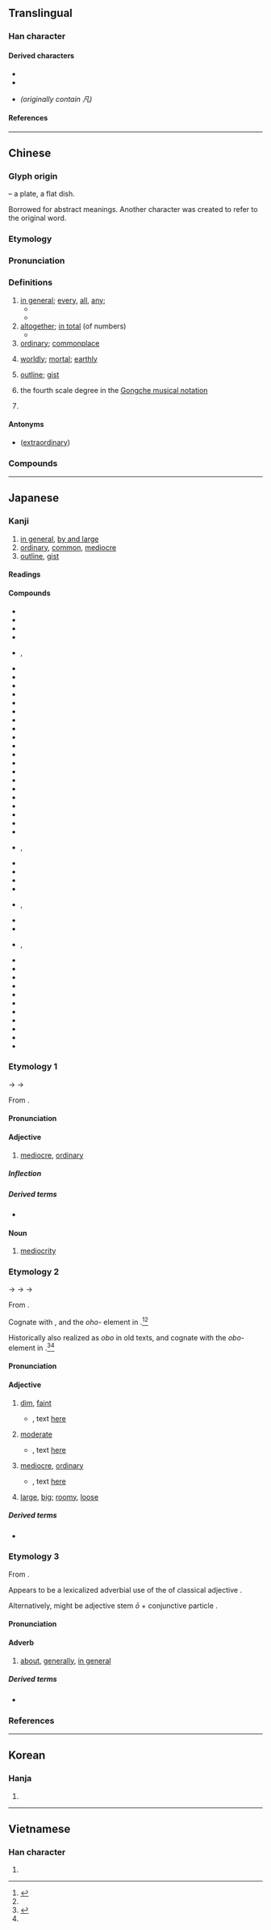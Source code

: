 {{also|几|凢|𠁽|丸|𠔼}}
{{character info}}
==Translingual==
{{stroke order}}

===Han character===
{{Han char|rn=16|rad=几|as=01|sn=3|four=77210|canj=HNI|ids=⿵几丶}}

====Derived characters====
* {{l|mul|[[𠆩]], [[𪞖]], [[㕨]], [[𪢵]], [[𫰉]], [[𭒺]], [[帆]], [[𫶿]], [[忛]], [[汎]], [[䏎]], [[杋]], [[𬂢]], [[𤆘]], [[𤖫]], [[𤜦]], [[㺬]], [[𤬨]], [[𡴉]], [[𥃵]], [[矾]], [[𬗄]], [[舤]], [[舧]], [[䖠]], [[訉]], [[𨈔]], [[軓]], [[𨟱]], [[釩]]([[钒]]), [[𨥵]], [[𠙜]], [[𩖛]], [[𩚑]], [[䭵]], [[𣔗]], [[𢔫]], [[骪]], [[𠔮]], [[𠥷]], [[𬹐]], [[𣋰]], [[𨙮]], [[𩾨]]}}
* {{l|mul|[[𪜠]], [[㞩]], [[竼]], [[芃]], [[𠘻]], [[𭴄]], [[𭃓]], [[𠫨]], [[梵]], [[𤈺]], [[𫷵]], [[𪎒]], [[𩬰]], [[䴟]], [[𠙩]], [[𠙮]], [[𠙱]], [[𮚝]]}}
* {{l|mul|[[風]], [[鳳]]}} ''(originally contain 凡)''

====References====
{{Han ref|kx=0134.020|dkj=01739|dj=0299.100|hdz=10276.030|uh=51E1}}

----

==Chinese==
{{zh-forms}}

===Glyph origin===
{{Han etym}}
{{liushu|p}} – a plate, a flat dish.

Borrowed for abstract meanings. Another character {{och-l|盤}} was created to refer to the original word.

===Etymology===
{{rfe|zh}}

===Pronunciation===
{{zh-pron
|m=fán
|c=faan4
|g=fan4
|h=pfs=fàm;gd=fam2
|j=fan1
|md=huàng
|mn=hoân/zz:hâm/tw:hoān
|mn-t=huang5/huam5/huang6/huam6
|mn-t_note=huang5/huam5 - "ordinary" (huang5 - Shantou, huam5 - Chaozhou); huang6/huam6 - “outline, every, altogether, surname” (huang6 - Shantou, huam6 - Chaozhou)
|w=3ve
|x=fan2
|mc=y
|oc=y
|ma=y
|cat=a,det,adv,pn
}}

===Definitions===
{{zh-hanzi}}

# [[in general]]; [[every]], [[all]], [[any]]; {{n-g|indicates that the statement applies generally, to all cases.}}
#* {{zh-x|凡 為 人子 之 禮：冬 溫 而 夏 凊{qìng}，昏 定 而 晨 省，在 醜夷 不 爭。|'''For all''' sons it is the rule: In winter, to warm [the bed for their parents], and to cool it in summer; in the evening, to adjust everything [for their repose], and to inquire [about their health] in the morning; and, when with their companions, not to quarrel.|ref=Liji}}
#* {{zh-x|凡 被 造 的，沒有 一樣 不是 藉著[着]{zhe} 他 造 的。|Without him was not '''any''' thing made that was made.|ref={{lw|zh|和合本|新標點和合本}} ([[w:Chinese Union Version|Chinese Union Version with New Punctuation]]), {{lang|zh|約翰福音}} (John) 1:3}}
# [[altogether]]; [[in total]] (of numbers)
#* {{zh-x|君 一 位，卿 一 位，大夫 一 位，上士 一 位，中士 一 位，下士 一 位，凡 六 等。| The Ruler again constituted one dignity; the Chief Minister one; the Great Officers one; the Scholars of the First Class one; those of the Middle Class one; and those of the Lowest Class one - '''altogether''' six degrees of dignity.|ref=Mencius}}
# [[ordinary]]; [[commonplace]]
#: {{zh-x|非凡|extraordinary}}
#: {{zh-x|凡人|common people}}
# [[worldly]]; [[mortal]]; [[earthly]]
# {{lb|zh|literary}} [[outline]]; [[gist]]
# {{lb|zh|music}} the fourth scale degree in the [[w:Gongche_notation|Gongche musical notation]]
# {{surname|zh}}

====Antonyms====
* {{sense|ordinary}} {{l|zh|偉}} ([[extraordinary]])

===Compounds===
{{zh-der|凡知|不平凡|凡材|凡火|凡士林|凡俗|思凡|凡爾賽宮|凡是|不同凡響|凡語|凡作|凡品|凡庸|器宇不凡|凡夫俗子|凡心|凡夫|大凡|凡間|凡目|凡人|凡愚|得意非凡|凡才|一表非凡|凡眼|平凡|下凡|伊凡諾夫|入聖超凡|不知凡幾|凡事|丰標不凡|凡胎濁骨|凡胎俗骨|凡童|凡夫肉眼|塵凡|但凡|凡百|凡立司|不凡|單調平凡|凡近|凡骨|凡爾賽|凡爾|凡民|凡例|凡桃俗李|濁骨凡胎|眼肉胎凡|楚楚不凡|發凡舉例|發凡|濁質凡姿|超凡出世|自命不凡|革凡成聖|自負不凡|舉例發凡|臨凡|素門凡流|超凡入聖|肉眼凡夫|肉眼凡胎|舉止不凡|超凡|革凡登聖|非凡氣魄|非凡|諸凡順遂|降凡|舉凡|骨格不凡|身手不凡|身價非凡|凡勢:hoān-sè;Min Nan}}

{{zh-cat|Elementary}}

----

==Japanese==

===Kanji===
{{ja-kanji|grade=c|rs=几01}}

# [[in general]], [[by and large]]
# [[ordinary]], [[common]], [[mediocre]]
# [[outline]], [[gist]]

====Readings====
{{ja-readings
|goon=ぼん<ぼん<ぼむ
|kanon=はん<はん<はむ
|kun=おお-<おほ-, おおし-<おほし-, おおよそ-<おほよそ-, およ-そ, すべ-て
|nanori=おおち<おほち, おし, ただし, ちか, つね, なみ, ひろし
}}

====Compounds====
{{der-top3|Compounds}}
* {{ja-r|凡%凡|ぼん%ぼん}}
* {{ja-r|凡%界|ぼん%かい}}
* {{ja-r|凡%眼|ぼん%がん}}
* {{ja-r|凡%器|ぼん%き}}
* {{ja-r|凡%境|ぼん%きょう}}, {{ja-r|凡%境|ぼん%けい}}
* {{ja-r|凡%近|ぼん%きん}}
* {{ja-r|凡%愚|ぼん%ぐ}}
* {{ja-r|凡%下|ぼん%げ}}
* {{ja-r|凡%骨|ぼん%こつ}}
* {{ja-r|凡%才|ぼん%さい}}
* {{ja-r|凡%作|ぼん%さく}}
* {{ja-r|凡%策|ぼん%さく}}
* {{ja-r|凡%失|ぼん%しつ}}
* {{ja-r|凡%主|ぼん%しゅ}}
* {{ja-r|凡%手|ぼん%しゅ}}
* {{ja-r|凡%庶|ぼん%しょ}}
* {{ja-r|凡%書|ぼん%しょ}}
* {{ja-r|凡%小|ぼん%しょう}}
* {{ja-r|凡%常|ぼん%じょう}}
* {{ja-r|凡%情|ぼん%じょう}}
* {{ja-r|凡%将|ぼん%しょう}}
* {{ja-r|凡%聖|ぼん%しょう}}
* {{ja-r|凡%人|ぼん%じん}}
* {{ja-r|凡%身|ぼん%しん}}
* {{ja-r|凡%戦|ぼん%せん}}
* {{ja-r|凡%僧|ぼん%そう}}, {{ja-r|凡%僧|ぼん%ぞう}}
* {{ja-r|凡%走|ぼん%そう}}
* {{ja-r|凡%俗|ぼん%ぞく}}
* {{ja-r|凡%打|ぼん%だ}}
* {{ja-r|凡%退|ぼん%たい}}
* {{ja-r|凡%知|ぼん%ち|rom=-}}, {{ja-r|凡%智|ぼん%ち}}
* {{ja-r|凡%人|ぼん%にん}}
* {{ja-r|凡%百|ぼん%ぴゃく}}
* {{ja-r|凡%夫|ぼん%ぷ}}, {{ja-r|凡%夫|ぼん%ぶ}}
* {{ja-r|凡%庸|ぼん%よう}}
* {{ja-r|凡%流|ぼん%りゅう}}
* {{ja-r|凡%慮|ぼん%りょ}}
* {{ja-r|凡%百|はん%ぴゃく}}
* {{ja-r|凡%例|はん%れい}}
* {{ja-r|退%凡%下%乗|だい%ぼん%げ%じょう}}
* {{ja-r|常%凡|じょう%ぼん}}
* {{ja-r|超%凡|ちょう%ぼん}}
* {{ja-r|非%凡|ひ%ぼん}}
* {{ja-r|平%凡|へい%ぼん}}
* {{ja-r|大%凡|おお%よそ}}
{{der-bottom}}

===Etymology 1===
{{ja-kanjitab|yomi=goon|ぼん|alt=凢:rare}}

{{IPAfont|*/bɨəm/}} → {{IPAchar|/bomʉ/}} → {{IPAchar|/boɴ/}}

From {{der|ja|ltc|sort=ほん'|-}} {{ltc-l|凡}}.

====Pronunciation====
{{ja-pron|ぼん|acc=1|acc_ref=DJR}}

====Adjective====
{{ja-adj|infl=na|ぼん}}

# [[mediocre]], [[ordinary]]
#: {{ant|ja|非凡|tr=hibon}}

=====Inflection=====
{{ja-na|ぼん}}

=====Derived terms=====
* {{ja-r|凡ミス|ぼん ミス}}

====Noun====
{{ja-noun|ぼん}}

# [[mediocrity]]
#: {{ant|ja|非凡|tr=hibon}}

===Etymology 2===
{{ja-kanjitab|yomi=k|おお}}

{{IPAchar|/opo/}} → {{IPAchar|/ofo/}} → {{IPAchar|/oho/}} → {{IPAchar|/oː/}}

From {{inh|ja|ojp|sort=おお|-}}.

Cognate with {{m|ja|大|tr=ō||[[great]], [[large]]}}, and the ''oho-'' element in {{ja-r|おほほし||unclear, indistinct; depressed, gloomy; stupid, imbecilic}}.<ref name="KDJ">{{R:Kokugo Dai Jiten}}</ref><ref name="DJR"/>

Historically also realized as ''obo'' in old texts, and cognate with the ''obo-'' element in {{m|ja|朧||tr=oboro|hazy, vague, dim, indistinct}}.<ref name="KDJ">{{R:Kokugo Dai Jiten}}</ref><ref name="DJR"/>

====Pronunciation====
{{ja-pron|おお}}

====Adjective====
{{ja-adj|infl=nari|おお|hhira=おほ}}

# {{lb|ja|archaic|sort=おお}} [[dim]], [[faint]]
#* {{RQ:Manyoshu|2|219}}, text [http://jti.lib.virginia.edu/japanese/manyoshu/Man2Yos.html#219 here]
#*: {{ja-usex|m=天%數 凡津%子之 相%日 '''於保'''尓%見%敷%者 今%叙%悔|m_kana=そら%かぞふ おほつの%こが あひし%ひに '''おほ'''に%み%しか%ば いま%ぞ%くやしき|[[空数う|空数ふ]]大%津の子が逢ひし日に'''おぼ'''に見しかば今ぞ悔しき|そらかぞふ おほ%つ の こが  あひし ひ に '''おぼ'''に みしかば いま ぞ くやしき|rom=sora kazou Ōtsu no ko ga aishi hi ni '''obo'''ni mishikaba ima zo kuyashiki|sort=おお}}
#: {{syn|ja|仄か|tr=honoka}}
# {{lb|ja|archaic|sort=おお}} [[moderate]]
#* {{RQ:Manyoshu|14|3535}}, text [http://jti.lib.virginia.edu/japanese/manyoshu/Man14Yo.html#3535 here]
#*: {{ja-usex|m=於能我乎遠 '''於保'''尓奈於毛比曽 尓波尓多知 恵麻須我可良尓 古麻尓安布毛能乎|m_kana=おのがをを '''おほ'''になおもひそ にはにたち ゑますがからに こまにあふものを|己が命を'''おほ'''にな思ひそ庭に立ち笑ますがからに駒に逢ふものを|おのが を を '''おほ'''に な おもひ そ には に たち ゑます が から に こま に あふ もの を|rom=onoga o o '''ō'''ni na omoi so niwa ni tachi emasu ga kara ni koma ni au mono o}}
#: {{syn|ja|いい加減|tr=iikagen}}
# {{lb|ja|archaic|sort=おお}} [[mediocre]], [[ordinary]]
#* {{RQ:Manyoshu|6|965}}, text [http://jti.lib.virginia.edu/japanese/manyoshu/Man6Yos.html#965 here]
#*: {{ja-usex|m='''凡'''有%者 左毛右毛将為乎 恐%跡 振痛袖%乎 忍%而%有%香聞|m_kana='''おほ'''なら%ば かもかもせむを かしこみ%と ふりたきそで%を しのび%て%ある%かも|'''おほ'''ならば[[かもかも]]せむを畏みと振りたき袖を忍びてあるかも|'''おほ'''ならば か も か も せむ を かしこみ と ふりたき そで を しのびて ある か も|rom='''ō'''naraba ka mo ka mo semu o kashikomi to furitaki sode o shinobite aru ka mo}}
#: {{syn|ja|普通|tr=futsū|平凡|tr2=heibon}}
# {{lb|ja|archaic|sort=おお}} {{ja-def|大}} [[large]], [[big]]; [[roomy]], [[loose]]

=====Derived terms=====
* {{ja-r|朧|おぼろ|[[hazy]]}}

===Etymology 3===
{{ja-kanjitab|yomi=k|おおし}}

From {{inh|ja|ojp|sort=おおし|-}}.

Appears to be a lexicalized adverbial use of the {{m|ja|終止形||tr=shūshikei|terminal form}} of classical adjective {{m|ja|多し||tr=ōshi|many|pos=modern {{m|ja|多い|tr=ōi}}, same ''opo'' → ''ofo'' → ''oho'' → ''ō'' root}}.

Alternatively, might be adjective stem ''ō'' + conjunctive particle {{ja-r|し}}.

====Pronunciation====
{{ja-pron|おおし}}

====Adverb====
{{ja-pos|adverb|おおし|hhira=おほし}}

# [[about]], [[generally]], [[in general]]
#: {{syn|ja|凡そ|tr=oyoso|大体|tr2=daitai}}

=====Derived terms=====
* {{ja-r|凡%河%内|^おおし%こ%うち|pos=a surname}}

===References===
<references/>

----

==Korean==

===Hanja===
{{ko-hanja|무릇|범}}

# {{rfdef|ko|sort=几01}}

----

==Vietnamese==

===Han character===
{{vi-readings|rs=几01|reading=phàm}}

# {{rfdef|vi|sort=几01}}

{{cln|vi|Han tu}}